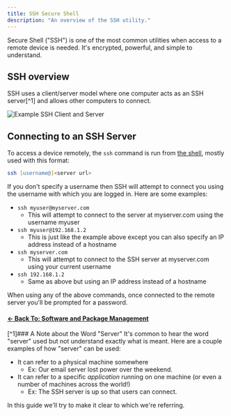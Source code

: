 ---
title: SSH Secure Shell
description: "An overview of the SSH utility."
---


Secure Shell ("SSH") is one of the most common utilities when access to a remote device is needed. It's encrypted, powerful, and simple to understand.

## SSH overview
SSH uses a client/server model where one computer acts as an SSH server[^1] and allows other computers to connect.

![Example SSH Client and Server](/assets/ssh.png)

## Connecting to an SSH Server
To access a device remotely, the `ssh` command is run from [the shell](/en/linux/shell), mostly used with this format:

```zsh
ssh [username@]<server url>
```
If you don't specify a username then SSH will attempt to connect you using the username with which you are logged in. Here are some examples:
- `ssh myuser@myserver.com`
    - This will attempt to connect to the server at myserver.com using the username myuser
- `ssh myuser@192.168.1.2`
    - This is just like the example above except you can also specify an IP address instead of a hostname
- `ssh myserver.com`
    - This will attempt to connect to the SSH server at myserver.com using your current username
- `ssh 192.168.1.2`
    - Same as above but using an IP address instead of a hostname

When using any of the above commands, once connected to the remote server you'll be prompted for a password.

#### [← Back To: Software and Package Management](/en/linux/software)

[^1]### A Note about the Word "Server"
It's common to hear the word "server" used but not understand exactly what is meant. Here are a couple examples of how "server" can be used:

- It can refer to a physical machine somewhere
    - Ex: Our email server lost power over the weekend.
- It can refer to a specific *application* running on one machine (or even a number of machines across the world!)
    - Ex: The SSH server is up so that users can connect.

In this guide we'll try to make it clear to which we're referring.